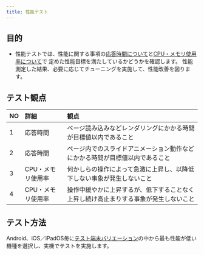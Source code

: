 ```yaml
---
title: 性能テスト
---
```


## 目的

- 性能テストでは、性能に関する事項の[応答時間について](../../requirements/non-functional/performance.mdx#応答時間について)と[CPU・メモリ使用率について](../../requirements/non-functional/performance.mdx#cpuメモリ使用率について)で
定めた性能目標を満たしているかどうかを確認します。
性能測定した結果、必要に応じてチューニングを実施して、性能改善を図ります。

## テスト観点

| NO | 詳細 | 観点 |
| :--- | :--- | :--- |
| 1 | 応答時間 | ページ読み込みなどレンダリングにかかる時間が目標値以内であること |
| 2 | 応答時間 | ページ内でのスライドアニメーション動作などにかかる時間が目標値以内であること |
| 3 | CPU・メモリ使用率 | 何かしらの操作によって急激に上昇し、以降低下しない事象が発生しないこと |
| 4 | CPU・メモリ使用率 | 操作中緩やかに上昇するが、低下することなく上昇し続け高止まりする事象が発生しないこと |

## テスト方法

Android、iOS／iPadOS毎に[テスト端末バリエーション](../../test-planning/test-variation.mdx)の中から最も性能が低い機種を選択し、実機でテストを実施します。
